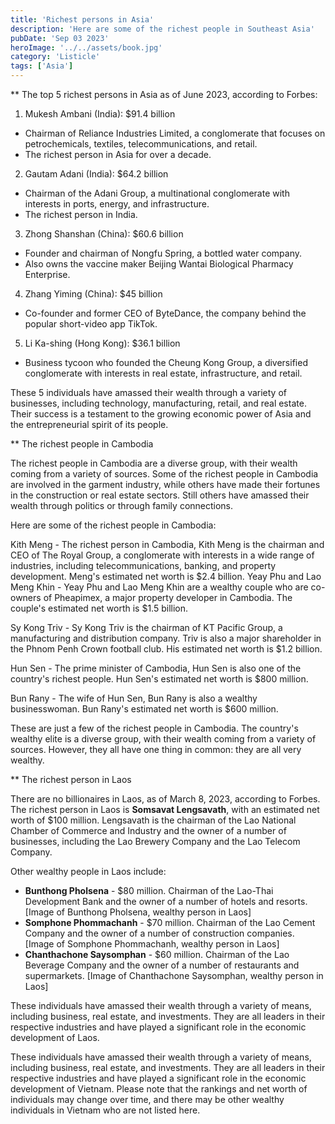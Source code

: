 ```yaml
---
title: 'Richest persons in Asia'
description: 'Here are some of the richest people in Southeast Asia'
pubDate: 'Sep 03 2023'
heroImage: '../../assets/book.jpg'
category: 'Listicle'
tags: ['Asia']
---
```


** The top 5 richest persons in Asia as of June 2023, according to Forbes:

1. Mukesh Ambani (India): $91.4 billion
* Chairman of Reliance Industries Limited, a conglomerate that focuses on petrochemicals, textiles, telecommunications, and retail.
* The richest person in Asia for over a decade.
2. Gautam Adani (India): $64.2 billion
* Chairman of the Adani Group, a multinational conglomerate with interests in ports, energy, and infrastructure.
* The richest person in India.
3. Zhong Shanshan (China): $60.6 billion
* Founder and chairman of Nongfu Spring, a bottled water company.
* Also owns the vaccine maker Beijing Wantai Biological Pharmacy Enterprise.
4. Zhang Yiming (China): $45 billion
* Co-founder and former CEO of ByteDance, the company behind the popular short-video app TikTok.
5. Li Ka-shing (Hong Kong): $36.1 billion
* Business tycoon who founded the Cheung Kong Group, a diversified conglomerate with interests in real estate, infrastructure, and retail.

These 5 individuals have amassed their wealth through a variety of businesses, including technology, manufacturing, retail, and real estate. Their success is a testament to the growing economic power of Asia and the entrepreneurial spirit of its people.

** The richest people in Cambodia

The richest people in Cambodia are a diverse group, with their wealth coming from a variety of sources. Some of the richest people in Cambodia are involved in the garment industry, while others have made their fortunes in the construction or real estate sectors. Still others have amassed their wealth through politics or through family connections.

Here are some of the richest people in Cambodia:

 Kith Meng - The richest person in Cambodia, Kith Meng is the chairman and CEO of The Royal Group, a conglomerate with interests in a wide range of industries, including telecommunications, banking, and property development. Meng's estimated net worth is $2.4 billion.
 Yeay Phu and Lao Meng Khin - Yeay Phu and Lao Meng Khin are a wealthy couple who are co-owners of Pheapimex, a major property developer in Cambodia. The couple's estimated net worth is $1.5 billion.

 Sy Kong Triv - Sy Kong Triv is the chairman of KT Pacific Group, a manufacturing and distribution company. Triv is also a major shareholder in the Phnom Penh Crown football club. His estimated net worth is $1.2 billion.

 Hun Sen - The prime minister of Cambodia, Hun Sen is also one of the country's richest people. Hun Sen's estimated net worth is $800 million.

 Bun Rany - The wife of Hun Sen, Bun Rany is also a wealthy businesswoman. Bun Rany's estimated net worth is $600 million.

These are just a few of the richest people in Cambodia. The country's wealthy elite is a diverse group, with their wealth coming from a variety of sources. However, they all have one thing in common: they are all very wealthy.

** The richest person in Laos

There are no billionaires in Laos, as of March 8, 2023, according to Forbes. The richest person in Laos is **Somsavat Lengsavath**, with an estimated net worth of $100 million. Lengsavath is the chairman of the Lao National Chamber of Commerce and Industry and the owner of a number of businesses, including the Lao Brewery Company and the Lao Telecom Company.

Other wealthy people in Laos include:

* **Bunthong Pholsena** - $80 million. Chairman of the Lao-Thai Development Bank and the owner of a number of hotels and resorts.
[Image of Bunthong Pholsena, wealthy person in Laos]
* **Somphone Phommachanh** - $70 million. Chairman of the Lao Cement Company and the owner of a number of construction companies.
[Image of Somphone Phommachanh, wealthy person in Laos]
* **Chanthachone Saysomphan** - $60 million. Chairman of the Lao Beverage Company and the owner of a number of restaurants and supermarkets.
[Image of Chanthachone Saysomphan, wealthy person in Laos]

These individuals have amassed their wealth through a variety of means, including business, real estate, and investments. They are all leaders in their respective industries and have played a significant role in the economic development of Laos.


These individuals have amassed their wealth through a variety of means, including business, real estate, and investments. They are all leaders in their respective industries and have played a significant role in the economic development of Vietnam. Please note that the rankings and net worth of individuals may change over time, and there may be other wealthy individuals in Vietnam who are not listed here.